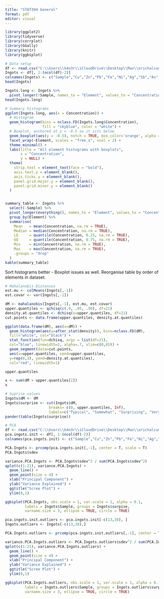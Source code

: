 ---
title: "STAT394 General"
format: pdf
editor: visual
---

```{r}
library(ggplot2)
library(tidyverse)
library(corrplot)
library(GGally)
library(knitr)
library(ggbiplot)
```

```{r}
# Data setup
df <- read.csv("C:\\Users\\k4n3r\\iCloudDrive\\Desktop\\Max\\orichalcum_ingots_dataset.csv", skip = 1, header = TRUE)
Ingots <- df[, 1:(ncol(df)-2)]
colnames(Ingots) <- c("Sample","Cu","Zn","Pb","Fe","Ni","Ag","Sb","As","Co","Cd","Sn","Te","Bi","Mn","Li","Al","V","Cr","Rb","Sr","Ba")
head(Ingots)

Ingots.long <- Ingots %>%
  pivot_longer(!Sample, names_to = "Element", values_to = "Concentration")
head(Ingots.long)
```

```{r}
# Summary histograms
ggplot(Ingots.long, aes(x = Concentration)) +
  # Histogram
  geom_histogram(bins = nclass.FD(Ingots.long$Concentration),
                 fill = "skyblue", color = "white") +
  # Boxplot, anchored at y = -0.5 so it sits below
  geom_boxplot(aes(y = -0.5), notch = TRUE, box.color='orange', alpha = 0.7, width = 0.3, outlier.size = 1) +
  facet_wrap(~Element, scales = "free_x", ncol = 2) +
  theme_minimal() +
  labs(title = "All element histograms with boxplots",
       x = "Concentration",
       y = NULL) +
  theme(
    strip.text = element_text(face = "bold"),
    axis.text.y = element_blank(),
    axis.ticks.y = element_blank(),
    panel.grid.major.y = element_blank(),
    panel.grid.minor.y = element_blank()
  )


summary_table <- Ingots %>%
  select(-Sample) %>%
  pivot_longer(everything(), names_to = "Element", values_to = "Concentration") %>%
  group_by(Element) %>%
  summarise(
    Mean   = mean(Concentration, na.rm = TRUE),
    Median = median(Concentration, na.rm = TRUE),
    LQ     = quantile(Concentration, 0.25, na.rm = TRUE),
    UQ     = quantile(Concentration, 0.75, na.rm = TRUE),
    Min    = min(Concentration, na.rm = TRUE),
    Max    = max(Concentration, na.rm = TRUE),
    .groups = "drop"
  )
kable(summary_table)
```

Sort histograms better - Boxplot issues as well. Reorganise table by order of elements in dataset.

```{r}
# Mahalanobis Distances
est.mu <- colMeans(Ingots[,-1])
est.covar <- var(Ingots[,-1])

dM <- mahalanobis(Ingots[,-1], est.mu, est.covar)
upper.quantiles <- qchisq(c(.9, .95, .99), df=21)
density.at.quantiles <- dchisq(x=upper.quantiles, df=21)
cut.points <- data.frame(upper.quantiles, density.at.quantiles)

ggplot(data.frame(dM), aes(x=dM)) +
  geom_histogram(aes(y=after_stat(density)), bins=nclass.FD(dM),
  fill="white", col="black") +
  stat_function(fun=dchisq, args = list(df=21),
  col="blue", linewidth=2, alpha=.7, xlim=c(0,65)) +
  geom_segment(data=cut.points,
  aes(x=upper.quantiles, xend=upper.quantiles,
  y=rep(0,3), yend=density.at.quantiles),
  col="red", linewidth=1)

upper.quantiles

x <- sum(dM > upper.quantiles[2])
x
```

```{r}
# Suprise values
Ingots$dM <- dM
Ingots$surprise <- cut(Ingots$dM,
                    breaks= c(0, upper.quantiles, Inf),
                    labels=c("Typical", "Somewhat", "Surprising", "Very"))
pander(table(Ingots$surprise))
```

```{r}
# PCA
df <- read.csv("C:\\Users\\k4n3r\\iCloudDrive\\Desktop\\Max\\orichalcum_ingots_dataset.csv", skip = 1, header = TRUE)
pca.ingots.init <- df[, 1:(ncol(df)-2)]
colnames(pca.ingots.init) <- c("Sample","Cu","Zn","Pb","Fe","Ni","Ag","Sb","As","Co","Cd","Sn","Te","Bi","Mn","Li","Al","V","Cr","Rb","Sr","Ba")

PCA.Ingots <- prcomp(pca.ingots.init[,-1], center = T, scale = T)
PCA.Ingots$sdev

variance.PCA.Ingots <- PCA.Ingots$sdev^2 / sum(PCA.Ingots$sdev^2)
qplot(c(1:21), variance.PCA.Ingots) +
  geom_line() +
  geom_point(size = 4) +
  xlab("Principal Component") +
  ylab("Variance Explained") +
  ggtitle("Scree Plot") +
  ylim(0,1)

ggbiplot(PCA.Ingots, obs.scale = 1, var.scale = 1, alpha = 0.1, 
         labels = Ingots$Sample, groups = Ingots$surpise,
         varname.size = 3, ellipse = TRUE, circle = TRUE)
```

```{r}
pca.ingots.init.outliers <- pca.ingots.init[-c(13,38), ]
Ingots.outliers <- Ingots[-c(13,38),]

PCA.Ingots.outliers <- prcomp(pca.ingots.init.outliers[,-1], center = T, scale = T)

variance.PCA.Ingots.outliers <- PCA.Ingots.outliers$sdev^2 / sum(PCA.Ingots.outliers$sdev^2)
qplot(c(1:21), variance.PCA.Ingots.outliers) +
  geom_line() +
  geom_point(size = 4) +
  xlab("Principal Component") +
  ylab("Variance Explained") +
  ggtitle("Scree Plot") +
  ylim(0,1)

ggbiplot(PCA.Ingots.outliers, obs.scale = 1, var.scale = 1, alpha = 0.1, 
         labels = Ingots.outliers$Sample, groups = Ingots.outliers$surpise,
         varname.size = 3, ellipse = TRUE, circle = TRUE)
```
